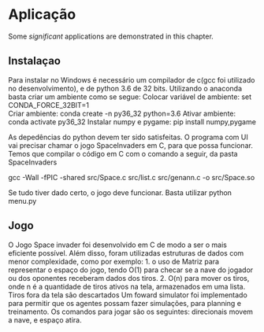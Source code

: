 # Aplicação {#app}

Some _significant_ applications are demonstrated in this chapter.

## Instalaçao

Para instalar no Windows é necessário um compilador de c(gcc foi utilizado no desenvolvimento), e de python 3.6 de 32 bits. Utilizando o anaconda basta criar um ambiente como se segue:
Colocar variável de ambiente: set CONDA_FORCE_32BIT=1     
Criar ambiente: conda create -n py36_32 python=3.6
Ativar ambiente:  conda activate py36_32
Instalar numpy e pygame: pip install numpy,pygame  

As depedências do python devem ter sido satisfeitas. O programa com UI vai precisar chamar o jogo SpaceInvaders em C, para que possa funcionar. Temos que compilar o código em C com o comando a seguir, da pasta SpaceInvaders

gcc -Wall -fPIC -shared src/Space.c src/list.c src/genann.c -o src/Space.so

Se tudo tiver dado certo, o jogo deve funcionar. Basta utilizar python menu.py


## Jogo

O Jogo Space invader foi desenvolvido em C de modo a ser o mais eficiente possível. Além disso, foram utilizadas estruturas de dados com menor complexidade, como por exemplo:
1. o uso de Matriz para representar o espaço do jogo, tendo O(1) para checar se a nave do jogador ou dos oponentes receberam dados dos tiros.
2. O(n) para mover os tiros, onde n é a quantidade de tiros ativos na tela, armazenados em uma lista. Tiros fora da tela são descartados
Um foward simulator foi implementado para permitir que os agentes possam fazer simulações, para planning e treinamento.
Os comandos para jogar são os seguintes: direcionais movem a nave, e espaço atira.
